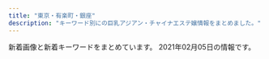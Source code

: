 ```yaml
---
title: "東京・有楽町・銀座"
description: "キーワード別にの巨乳アジアン・チャイナエステ嬢情報をまとめました。"
---
```


新着画像と新着キーワードをまとめています。
2021年02月05日の情報です。

<DmmAffiliateIns />
<KeywordTable
  shops={
    [
    {
        "station": "JR\u99ac\u55b0\u753a\u99c5",
        "keywords": {
            "89": 2,
            "C": 2,
            "83": 2,
            "87": 1,
            "90": 2,
            "86": 2,
            "D": 1
        },
        "url": "http://seifukulure.esnavi.work/",
        "name": "\u5236\u670d\u306e\u8a98\u60d1",
        "img_links": [
            "http://seifukulure.esnavi.work/nei5.jpg",
            "http://seifukulure.esnavi.work/int2.png",
            "http://seifukulure.esnavi.work/2/uploadimg/1594168989.jpg",
            "http://seifukulure.esnavi.work/2/uploadimg/1594168894.jpg",
            "http://seifukulure.esnavi.work/news.png",
            "http://seifukulure.esnavi.work/biaoti.jpg",
            "http://seifukulure.esnavi.work/2/uploadimg/1594168852.jpg",
            "http://seifukulure.esnavi.work/1.png",
            "http://seifukulure.esnavi.work/2/uploadimg/1606459990.jpeg",
            "http://seifukulure.esnavi.work/2/uploadimg/1594168953.jpg",
            "http://seifukulure.esnavi.work/6.jpg",
            "http://seifukulure.esnavi.work/2/uploadimg/1600448020.jpeg",
            "http://seifukulure.esnavi.work/top.png",
            "http://seifukulure.esnavi.work/2.png",
            "http://seifukulure.esnavi.work/staff1.jpg",
            "http://seifukulure.esnavi.work/s_massage.png",
            "http://seifukulure.esnavi.work/s_staff.png",
            "http://seifukulure.esnavi.work/2/uploadimg/1603956477.jpeg",
            "http://seifukulure.esnavi.work/2/uploadimg/1594168912.jpg",
            "http://seifukulure.esnavi.work/nei3.jpg",
            "http://seifukulure.esnavi.work/massage1.png",
            "http://seifukulure.esnavi.work/2/uploadimg/1612163454.jpeg",
            "http://seifukulure.esnavi.work/nei_bj3.jpg"
        ]
    },
    {
        "name": "\u548c\u307f",
        "station": "\u9280\u5ea7\u99c5A5\u51fa\u53e3",
        "keywords": {
            "85": 1,
            "D": 6,
            "88": 1,
            "86": 4,
            "87": 1,
            "82": 1,
            "C": 2
        },
        "url": "http://berusia.tyo.cm/",
        "img_links": [
            "http://berusia.tyo.cm/photos/sites/4/2020/02/2020020910433396.jpg",
            "http://berusia.tyo.cm/photos/sites/4/2019/04/2019042310022652.jpg",
            "http://berusia.tyo.cm/photos/sites/4/2019/12/2019121406433854.jpg",
            "http://berusia.tyo.cm/photos/sites/4/2019/07/2019072204570462.jpg",
            "http://berusia.tyo.cm/images/s_staff.jpg",
            "http://berusia.tyo.cm/images/s_news.jpg",
            "http://berusia.tyo.cm/images/mobile.jpg",
            "http://berusia.tyo.cm/photos/sites/4/2019/01/2019012406490454.jpg",
            "http://berusia.tyo.cm/photos/sites/4/2019/04/2019040609115728.jpg",
            "http://berusia.tyo.cm/photos/sites/4/2019/01/2019012406365482.jpg",
            "http://berusia.tyo.cm/photos/sites/4/2019/01/2019012406444820.jpg",
            "http://berusia.tyo.cm/photos/sites/4/2020/04/202004160341046.jpg",
            "http://berusia.tyo.cm/images/top.jpg"
        ]
    },
    {
        "name": "Spa Ananda",
        "station": "\u8305\u5834\u753a\u99c52\u756a\u51fa\u53e3",
        "url": "https://kayabacho-mensesthe.com/",
        "img_links": [
            "https://kayabacho-mensesthe.com/wp/wp-content/uploads/2020/02/miyu.jpg",
            "https://kayabacho-mensesthe.com/images/main1.jpg",
            "https://kayabacho-mensesthe.com/icon/facebook.png",
            "https://kayabacho-mensesthe.com/staff/misaki-s1.jpg",
            "https://kayabacho-mensesthe.com/images/top1.jpg",
            "https://kayabacho-mensesthe.com/wp/wp-content/uploads/2019/08/mimi.jpg",
            "https://kayabacho-mensesthe.com/staff/emi-s1.jpg",
            "https://kayabacho-mensesthe.com/wp/wp-content/uploads/2019/12/mitsuki.jpg",
            "https://kayabacho-mensesthe.com/room/room-l7.jpg",
            "https://kayabacho-mensesthe.com/room/room-l8.jpg",
            "https://kayabacho-mensesthe.com/images/main2.jpg",
            "https://kayabacho-mensesthe.com/images/footer-r.png",
            "https://kayabacho-mensesthe.com/wp/wp-content/uploads/2020/08/ayaka-1.jpg",
            "https://kayabacho-mensesthe.com/wp/wp-content/uploads/2020/11/urara3.jpg",
            "https://kayabacho-mensesthe.com/wp/wp-content/uploads/2019/12/misaki.jpg",
            "https://kayabacho-mensesthe.com/icon/line.png",
            "https://kayabacho-mensesthe.com/icon/yelp.png",
            "https://kayabacho-mensesthe.com/room/room-l5.jpg",
            "https://kayabacho-mensesthe.com/images/top3.jpg",
            "https://kayabacho-mensesthe.com/wp/wp-content/uploads/2019/07/misaki.jpg",
            "https://kayabacho-mensesthe.com/staff/urara-s1.jpg",
            "https://kayabacho-mensesthe.com/images/footer-l.png",
            "https://kayabacho-mensesthe.com/staff/ayaka-s1.jpg",
            "https://kayabacho-mensesthe.com/room/room-l1.jpg",
            "https://kayabacho-mensesthe.com/wp/wp-content/uploads/2019/12/emi.jpg",
            "https://kayabacho-mensesthe.com/staff/nao-s1.jpg",
            "https://kayabacho-mensesthe.com/staff/aki-s1.jpg",
            "https://kayabacho-mensesthe.com/wp/wp-content/uploads/2021/01/yuna.jpg",
            "https://kayabacho-mensesthe.com/link/mens-esthe.png",
            "https://kayabacho-mensesthe.com/staff/yuna-s1.jpg",
            "https://kayabacho-mensesthe.com/room/room-l2.jpg",
            "https://kayabacho-mensesthe.com/staff/miyu-s1.jpg",
            "https://kayabacho-mensesthe.com/icon/twitter.png",
            "https://kayabacho-mensesthe.com/staff/rin-s1.jpg",
            "https://kayabacho-mensesthe.com/staff/aoi-s1.jpg",
            "https://kayabacho-mensesthe.com/images/mensesthe.jpg",
            "https://kayabacho-mensesthe.com/images/flower.png",
            "https://kayabacho-mensesthe.com/images/main4.jpg",
            "https://kayabacho-mensesthe.com/room/room-l6.jpg",
            "https://kayabacho-mensesthe.com/wp/wp-content/uploads/2019/12/IMG_8988.jpg",
            "https://kayabacho-mensesthe.com/images/main3.jpg",
            "https://kayabacho-mensesthe.com/wp/wp-content/uploads/2020/10/aki-s1-150x150.jpg",
            "https://kayabacho-mensesthe.com/images/clear.png",
            "https://kayabacho-mensesthe.com/wp/wp-content/uploads/2020/08/ayaka-1-200x300.jpg",
            "https://kayabacho-mensesthe.com/room/room-l4.jpg",
            "https://kayabacho-mensesthe.com/wp/wp-content/uploads/2020/12/yuki.jpg",
            "https://kayabacho-mensesthe.com/room/room-l3.jpg",
            "https://kayabacho-mensesthe.com/staff/mimi-s1.jpg",
            "https://kayabacho-mensesthe.com/images/top2.jpg"
        ],
        "keywords": {
            "D": 17,
            "C": 10,
            "E": 2
        }
    },
    {
        "station": "JR\u6771\u4eac\u99c5\u516b\u91cd\u6d32\u5317\u53e3",
        "name": "For you",
        "url": "http://f-relaxe.net",
        "keywords": {
            "E": 3,
            "93": 1,
            "86": 1,
            "C": 3,
            "85": 3,
            "83": 1,
            "D": 2,
            "G": 1,
            "90": 1,
            "91": 1,
            "89": 1,
            "87": 1
        },
        "img_links": [
            "http://f-relaxe.net/images/03.jpg",
            "http://f-relaxe.net/images/index_05.jpg",
            "http://f-relaxe.net/images/sub_10.jpg",
            "http://f-relaxe.net/girl/07a.jpg",
            "http://f-relaxe.net/girl/02a.jpg",
            "http://f-relaxe.net/girl/017.jpg",
            "http://f-relaxe.net/images/sub_12.jpg",
            "http://f-relaxe.net/images/index_04.jpg",
            "http://f-relaxe.net/images/info.jpg",
            "http://f-relaxe.net/girl/02.jpg",
            "http://f-relaxe.net/girl/013a.jpg",
            "http://f-relaxe.net/girl/08.jpg",
            "http://f-relaxe.net/images/01.jpg",
            "http://f-relaxe.net/girl/08a.jpg",
            "http://f-relaxe.net/girl/012a.jpg",
            "http://f-relaxe.net/images/index_16.jpg",
            "http://f-relaxe.net/images/info_11.jpg",
            "http://f-relaxe.net/girl/010a.jpg",
            "http://f-relaxe.net/images/sub_15.jpg",
            "http://f-relaxe.net/girl/013.jpg",
            "http://f-relaxe.net/girl/07.jpg",
            "http://f-relaxe.net/images/index_119.jpg",
            "http://f-relaxe.net/images/index_01.jpg",
            "http://f-relaxe.net/images/rec_11.jpg",
            "http://f-relaxe.net/girl/024.jpg",
            "http://f-relaxe.net/images/index_10.jpg",
            "http://f-relaxe.net/images/staff_11.jpg",
            "http://f-relaxe.net/images/line.jpg",
            "http://f-relaxe.net/images/02.jpg",
            "http://f-relaxe.net/images/index_14.jpg",
            "http://f-relaxe.net/girl/012.jpg",
            "http://f-relaxe.net/girl/010.jpg",
            "http://f-relaxe.net/images/index_17.jpg",
            "http://f-relaxe.net/images/index_18.jpg",
            "http://f-relaxe.net/girl/00.jpg",
            "http://f-relaxe.net/images/index_08.jpg",
            "http://f-relaxe.net/girl/09.jpg",
            "http://f-relaxe.net/images/index_07.jpg",
            "http://f-relaxe.net/images/index_06.jpg",
            "http://f-relaxe.net/girl/011a.jpg",
            "http://f-relaxe.net/images/index_13.jpg",
            "http://f-relaxe.net/images/index_12.jpg",
            "http://f-relaxe.net/girl/04.jpg",
            "http://f-relaxe.net/images/index_09.jpg",
            "http://f-relaxe.net/images/rec.jpg",
            "http://f-relaxe.net/girl/09a.jpg",
            "http://f-relaxe.net/images/index_03.jpg",
            "http://f-relaxe.net/girl/011.jpg"
        ]
    },
    {
        "img_links": [
            "http://koikst.xyz/_src/20886063/index_36.png",
            "http://koikst.xyz/_src/20885809/www.cman.png",
            "http://koikst.xyz/_src/20886310/wechatimg405.jpg",
            "http://koikst.xyz/_src/51067435/wechatimg725.jpg",
            "http://koikst.xyz/_src/20886058/sign.png",
            "http://koikst.xyz/_src/20886060/index_33.png",
            "http://koikst.xyz/_src/20886233/906ab10dd05fdcaee1fa99bd6e5779ea.jpg",
            "http://koikst.xyz/_src/20886010/img_3017.jpg",
            "http://koikst.xyz/_src/20991736/t02200330_0640096013249885015.jpg",
            "http://koikst.xyz/_src/20885828/up.png",
            "http://koikst.xyz/_src/20886066/slider2.png",
            "http://koikst.xyz/_src/20886007/_k3_6020.jpg",
            "http://koikst.xyz/_src/20886148/therapist-ito.jpg",
            "http://koikst.xyz/_src/20886222/up.png",
            "http://koikst.xyz/_src/20886231/_dsf0770_pp.jpg",
            "http://koikst.xyz/_src/20886229/_dsf0778_pp.jpg",
            "http://koikst.xyz/_src/20886019/up.png",
            "http://koikst.xyz/_src/20886287/9c88380aa0315ec9292225a3223d62d9.jpg",
            "http://koikst.xyz/_src/20886303/07958eda583eff2b24876adf03c0a434.jpg",
            "http://koikst.xyz/_src/20885811/up.png",
            "http://koikst.xyz/_src/20886300/media-20170919.jpg",
            "http://koikst.xyz/_src/51067433/wechatimg726.jpg",
            "http://koikst.xyz/_src/20886065/index_38.png",
            "http://koikst.xyz/_src/51067440/wechatimg723.jpg",
            "http://koikst.xyz/_src/20885845/up.png",
            "http://koikst.xyz/_src/20885997/up.png",
            "http://koikst.xyz/_src/20886035/up.png",
            "http://koikst.xyz/_src/20886092/therapist-ito.jpg",
            "http://koikst.xyz/_src/20886062/index_35.png",
            "http://koikst.xyz/_src/20886211/07958eda583eff2b24876adf03c0a434.jpg",
            "http://koikst.xyz/_src/20885836/sign.jpg",
            "http://koikst.xyz/_src/20886235/t02200330_0640096013249885015.jpg",
            "http://koikst.xyz/_src/51067437/wechatimg724.jpg",
            "http://koikst.xyz/_src/20886064/index_37.png",
            "http://koikst.xyz/_src/20886308/t02200330_0640096013249885015.jpg",
            "http://sunflower.jp.net/3.jpg",
            "http://sunflower.jp.net/2.jpg",
            "http://koikst.xyz/_src/21089124/img20180325193504865361.png",
            "http://koikst.xyz/_src/20886305/therapist-ito.jpg",
            "http://koikst.xyz/_src/20886122/up.png",
            "http://koikst.xyz/_src/20886283/img20170527114635169213.png",
            "http://koikst.xyz/_src/20886059/sign.png",
            "http://koikst.xyz/_src/20886009/img_2917.jpg",
            "http://sunflower.jp.net/1.jpg",
            "http://sunflower.jp.net/6.jpg",
            "http://koikst.xyz/_src/20886008/_k3_6019.jpg",
            "http://koikst.xyz/_src/20886103/up.png",
            "http://koikst.xyz/_src/20886061/index_34.png",
            "http://koikst.xyz/_src/20886005/wechatimg35.jpg",
            "http://koikst.xyz/_src/20886006/wechatimg36.jpg",
            "http://sunflower.jp.net/5.jpg",
            "http://koikst.xyz/_src/20886111/_dsf0778_pp.jpg"
        ],
        "station": "JR\u6771\u4eac\u99c5\u516b\u91cd\u6d32\u53e3",
        "keywords": {
            "89": 3,
            "85": 2,
            "E": 3,
            "C": 2
        },
        "url": "http://koikst.xyz/",
        "name": "\u60a0"
    },
    {
        "keywords": {},
        "img_links": [
            "http://yume-sato.blue/uploads//sites/18/2020/09/g3.jpg",
            "http://yume-sato.blue/uploads//sites/18/2020/09/g5-150x150.jpg",
            "http://yume-sato.blue/uploads//sites/18/2020/09/g6-150x150.jpg",
            "http://yume-sato.blue/uploads//sites/18/2020/12/gg.jpg",
            "http://yume-sato.blue/uploads//sites/18/2020/09/g4-150x150.jpg",
            "http://yume-sato.blue/uploads//sites/18/2020/09/g1.jpg",
            "http://yume-sato.blue/uploads//sites/18/2020/09/g2-150x150.jpg",
            "http://yume-sato.blue/uploads//sites/18/2020/09/mobile-1.jpg",
            "http://yume-sato.blue/uploads//sites/18/2020/09/top1-1.jpg",
            "http://yume-sato.blue/uploads//sites/18/2020/12/gg-150x150.jpg",
            "http://yume-sato.blue/uploads//sites/18/2020/09/g4.jpg",
            "http://yume-sato.blue/uploads//sites/18/2020/09/g5.jpg",
            "http://yume-sato.blue/uploads//sites/18/2020/09/pick.jpg",
            "http://yume-sato.blue/uploads//sites/18/2020/09/g6.jpg",
            "http://yume-sato.blue/uploads//sites/18/2020/09/news.jpg",
            "http://yume-sato.blue/uploads//sites/18/2020/09/top.jpg",
            "http://yume-sato.blue/uploads//sites/18/2020/09/g2.jpg",
            "http://yume-sato.blue/uploads//sites/18/2020/09/g3-150x150.jpg",
            "http://yume-sato.blue/uploads//sites/18/2020/09/s_staff.png",
            "http://yume-sato.blue/uploads//sites/18/2020/10/g1.jpg",
            "http://yume-sato.blue/uploads//sites/18/2020/10/g2.jpg",
            "http://yume-sato.blue/uploads//sites/18/2020/09/g1-150x150.jpg"
        ],
        "name": "\u5922\u306e\u90f7",
        "url": "http://yume-sato.blue/",
        "station": "\u4eba\u5f62\u753a\u99c5A6"
    },
    {
        "url": "http://sakura.relaxnabi.com/",
        "name": "\u685c\uff5e\u3055\u304f\u3089\uff5e",
        "keywords": {
            "87": 2,
            "C": 4,
            "89": 3,
            "D": 3
        },
        "station": "\u8305\u5834\u753a\u99c51\u756a\u51fa\u53e3",
        "img_links": [
            "http://sakura.relaxnabi.com/css/nav/nav-001.png",
            "http://sakura.relaxnabi.com/css/tel03.png",
            "http://sakura.relaxnabi.com/css/nav/nav-003.png",
            "http://sakura.relaxnabi.com/css/topleft01.png",
            "http://sakura.relaxnabi.com/css/topright02.jpg",
            "http://sakura.relaxnabi.com/css/staff/staff06.jpg",
            "http://sakura.relaxnabi.com/css/staff/staff04.jpg",
            "http://sakura.relaxnabi.com/css/staff/staff14a.jpg",
            "http://sakura.relaxnabi.com/css/topleft02.png",
            "http://sakura.relaxnabi.com/css/nav/nav-002.png",
            "http://sakura.relaxnabi.com/css/staff/staff13.jpg",
            "http://sakura.relaxnabi.com/css/nav/nav-004.png",
            "http://sakura.relaxnabi.com/css/staff/staff02.jpg",
            "http://sakura.relaxnabi.com/css/nav/nav-006.png",
            "http://sakura.relaxnabi.com/css/nav/nav-005.png"
        ]
    },
    {
        "keywords": {
            "C": 4,
            "\u30bb\u30af\u30b7\u30fc": 1,
            "D": 2,
            "E": 6,
            "F": 2
        },
        "station": "\u65b0\u65e5\u672c\u6a4b\u99c55\u756a\u51fa\u53e3",
        "url": "http://s-este.net/",
        "name": "\u30e9\u30d5\u30a3\u30fc\u30eb",
        "img_links": [
            "http://s-este.net/wp/wp-content/themes/Butterfly2_ver_1_3/event/top-img02.png",
            "http://s-este.net/wp/wp-content/themes/Butterfly2_ver_1_3/event/top-img01.png",
            "http://s-este.net/wp/wp-content/uploads/2019/02/hasuoiioaasa.jpg",
            "http://s-este.net/wp/wp-content/uploads/2019/02/hsaiosijoamklaa.jpg",
            "http://s-este.net/wp/wp-content/themes/Butterfly2_ver_1_3/images/tel.png",
            "http://s-este.net/wp/wp-content/themes/Butterfly2_ver_1_3/images/call.png",
            "http://s-este.net/wp/wp-content/uploads/2019/02/saihosjaiokal.jpg",
            "http://s-este.net/wp/wp-content/uploads/2020/09/1234567.jpg",
            "http://s-este.net/wp/wp-content/uploads/2020/09/0987654r.jpg",
            "http://s-este.net/wp/wp-content/uploads/2019/02/gsyashuiaakaa.jpg",
            "http://s-este.net/wp/wp-content/uploads/2017/04/hsoajalk12.jpg",
            "http://s-este.net/wp/wp-content/uploads/2020/09/132456.jpg",
            "http://s-este.net/wp/wp-content/uploads/2019/02/sahojioalkskla.jpg",
            "http://s-este.net/wp/wp-content/uploads/2019/02/sahijaknklaa.jpg",
            "http://s-este.net/wp/wp-content/themes/Butterfly2_ver_1_3/images/room/4.jpg",
            "http://s-este.net/wp/wp-content/themes/Butterfly2_ver_1_3/images/room/1.jpg",
            "http://s-este.net/wp/wp-content/themes/Butterfly2_ver_1_3/images/room/3.jpg",
            "http://s-este.net/wp/wp-content/uploads/2019/02/hsuiasjoialmlkaas.jpg",
            "http://s-este.net/wp/wp-content/uploads/2017/04/no_photo.jpg",
            "http://s-este.net/wp/wp-content/themes/Butterfly2_ver_1_3/images/room/2.jpg",
            "http://s-este.net/wp/wp-content/uploads/2020/09/12345rtfgh.jpg"
        ]
    },
    {
        "name": "\u5143\u6c17\u30e2\u30ea\u30e2\u30ea",
        "img_links": [
            "http://www.kayabatyo-massage.work/images/head_interior.jpg",
            "http://www.kayabatyo-massage.work/images/recruit/nagare_01.jpg",
            "http://www.kayabatyo-massage.work/images/icon_ranking_01.png",
            "http://www.kayabatyo-massage.work/images/recruit/point_08.png",
            "http://www.kayabatyo-massage.work/images/mainvisual_01_s.jpg",
            "http://www.kayabatyo-massage.work/images/no_image.jpg",
            "http://www.kayabatyo-massage.work/images/sw_tel.png",
            "http://www.kayabatyo-massage.work/images/recruit/point_06.png",
            "http://www.kayabatyo-massage.work/images/recruit/point_05.png",
            "http://www.kayabatyo-massage.work/images/recruit/nagare_05.png",
            "http://www.kayabatyo-massage.work/images/recruit/point_04.png",
            "http://www.kayabatyo-massage.work/images/recruit/point_09.png",
            "http://www.kayabatyo-massage.work/images/recruit/nagare_02.jpg",
            "http://www.kayabatyo-massage.work/images/recruit/nagare_03.jpg",
            "http://www.kayabatyo-massage.work/images/trigger.jpg",
            "http://www.kayabatyo-massage.work/images/recruit/req_03.jpg",
            "http://www.kayabatyo-massage.work/images/recruit/point_03.png",
            "http://www.kayabatyo-massage.work/staff/kaoru.jpg",
            "http://www.kayabatyo-massage.work/images/sw_home.png",
            "http://www.kayabatyo-massage.work/images/mainvisual_02.jpg",
            "http://www.kayabatyo-massage.work/images/mainvisual_01.jpg",
            "http://www.kayabatyo-massage.work/staff/hinata.jpg",
            "http://www.kayabatyo-massage.work/images/recruit/nagare_07.png",
            "http://www.kayabatyo-massage.work/images/icon_new.png",
            "http://www.kayabatyo-massage.work/images/head_therapist.jpg",
            "http://www.kayabatyo-massage.work/images/icon_ranking_03.png",
            "http://www.kayabatyo-massage.work/images/recruit/message_03.png",
            "http://www.kayabatyo-massage.work/images/recruit/nagare_06.png",
            "http://www.kayabatyo-massage.work/staff/nanami.jpg",
            "http://www.kayabatyo-massage.work/images/mainvisual_02_s.jpg",
            "http://www.kayabatyo-massage.work/images/recruit/sp_mainvisual.jpg",
            "http://www.kayabatyo-massage.work/images/recruit/point_07.png",
            "http://www.kayabatyo-massage.work/images/icon_ranking_02.png"
        ],
        "keywords": {},
        "url": "http://www.kayabatyo-massage.work/",
        "station": "\u8305\u5834\u753a\u99c511\u756a\u51fa\u53e3"
    },
    {
        "keywords": {},
        "img_links": [
            "http://e-berry.work/sp/img/moka1.jpg",
            "http://e-berry.work/sp/images/9.jpg",
            "http://e-berry.work/sp/staff/ai.jpg",
            "http://e-berry.work/images/sys3.jpg",
            "http://e-berry.work/img/yoko1.jpg",
            "http://e-berry.work/staff/nene.jpg",
            "http://e-berry.work/images/sys1.jpg",
            "http://e-berry.work/sp/images/rec2.png",
            "http://e-berry.work/sp/images/10.jpg",
            "http://e-berry.work/images/interior_t.jpg",
            "http://e-berry.work/sp/img/yoko1.jpg",
            "http://e-berry.work/sp/staff/yoko.jpg",
            "http://e-berry.work/sp/images/newsb.png",
            "http://e-berry.work/sp/images/sys3.png",
            "http://e-berry.work/sp/images/tel.png",
            "http://e-berry.work/sp/images/staff_t.png",
            "http://e-berry.work/images/newsb.png",
            "http://e-berry.work/sp/staff/rina.jpg",
            "http://e-berry.work/sp/images/footer.jpg",
            "http://e-berry.work/sp/images/interior_t.png",
            "http://e-berry.work/img/nene1.jpg",
            "http://e-berry.work/images/int1.jpg",
            "http://e-berry.work/images/9.jpg",
            "http://e-berry.work/img/rina1.jpg",
            "http://e-berry.work/img/aya1.jpg",
            "http://e-berry.work/staff/rina.jpg",
            "http://e-berry.work/sp/img/rina1.jpg",
            "http://e-berry.work/images/sm.jpg",
            "http://e-berry.work/staff/aya.jpg",
            "http://e-berry.work/sp/staff/moka.jpg",
            "http://e-berry.work/sp/images/concept.jpg",
            "http://e-berry.work/sp/images/topgirl.png",
            "http://e-berry.work/sp/images/sys2.png",
            "http://e-berry.work/sp/img/ayumi1.jpg",
            "http://e-berry.work/sp/images/newface.png",
            "http://e-berry.work/img/ai1.jpg",
            "http://e-berry.work/images/sys2.jpg",
            "http://e-berry.work/images/10.jpg",
            "http://e-berry.work/sp/images/ac1.jpg",
            "http://e-berry.work/staff/hikari.jpg",
            "http://e-berry.work/images/ac1.jpg",
            "http://e-berry.work/sp/images/b2.jpg",
            "http://e-berry.work/staff/natumi.jpg",
            "http://e-berry.work/images/rec1.jpg",
            "http://e-berry.work/sp/staff/hikari.jpg",
            "http://e-berry.work/staff/yoko.jpg",
            "http://e-berry.work/sp/staff/natumi.jpg",
            "http://e-berry.work/img/ayumi1.jpg",
            "http://e-berry.work/sp/staff/haruka.jpg",
            "http://e-berry.work/img/natumi1.jpg",
            "http://e-berry.work/sp/img/nene1.jpg",
            "http://e-berry.work/sp/staff/ayumi.jpg",
            "http://e-berry.work/images/int2.jpg",
            "http://e-berry.work/images/b2.jpg",
            "http://e-berry.work/images/tgirl.jpg",
            "http://e-berry.work/sp/images/int1.png",
            "http://e-berry.work/img/haruka1.jpg",
            "http://e-berry.work/sp/images/int2.png",
            "http://e-berry.work/sp/img/hikari1.jpg",
            "http://e-berry.work/staff/moka.jpg",
            "http://e-berry.work/images/news_t.jpg",
            "http://e-berry.work/images/staff_t.jpg",
            "http://e-berry.work/staff/ai.jpg",
            "http://e-berry.work/images/b1.jpg",
            "http://e-berry.work/images/concept.jpg",
            "http://e-berry.work/sp/staff/nene.jpg",
            "http://e-berry.work/images/head.jpg",
            "http://e-berry.work/sp/images/news.png",
            "http://e-berry.work/sp/images/rec1.jpg",
            "http://e-berry.work/sp/images/sys1.png",
            "http://e-berry.work/staff/ayumi.jpg",
            "http://e-berry.work/img/hikari1.jpg",
            "http://e-berry.work/sp/img/haruka1.jpg",
            "http://e-berry.work/sp/img/ai1.jpg",
            "http://e-berry.work/images/rec2.jpg",
            "http://e-berry.work/staff/haruka.jpg",
            "http://e-berry.work/sp/staff/aya.jpg",
            "http://e-berry.work/images/newface.jpg",
            "http://e-berry.work/sp/images/b1.jpg",
            "http://e-berry.work/sp/images/head.jpg",
            "http://e-berry.work/sp/img/natumi1.jpg",
            "http://e-berry.work/img/moka1.jpg",
            "http://e-berry.work/sp/img/aya1.jpg"
        ],
        "url": "http://e-berry.work/index.html",
        "name": "\u30a2\u30ed\u30de\u30a2\u30ea\u30a2",
        "station": "\u6c34\u5929\u5bae\u524d\u99c56\u756a\u51fa\u53e3"
    },
    {
        "img_links": [
            "http://luna-shine.info/uploads/lunashine/images/new_d.jpg",
            "http://luna-shine.info/uploads/lunashine/2015/01/0.jpg",
            "http://luna-shine.info/uploads/lunashine/2015/04/1111_e589afe69cac.jpg",
            "http://luna-shine.info/uploads/lunashine/2014/05/naomi1-276x3583.jpg",
            "http://luna-shine.info/uploads/lunashine/2015/09/1-12041z120344c1_e589afe69cac_e589afe69cac.jpg",
            "http://luna-shine.info/uploads/lunashine/images/rq01.jpg",
            "http://luna-shine.info/uploads/lunashine/2014/04/image_e589afe69cac.png",
            "http://luna-shine.info/uploads/lunashine/2015/01/2_e589afe69cac.jpg",
            "http://luna-shine.info/uploads/lunashine/2012/12/topview4.jpg",
            "http://luna-shine.info/uploads/lunashine/2019/04/e5beaee4bfa1e59bbee78987_2019031616274791.jpg",
            "http://luna-shine.info/uploads/lunashine/2015/12/qqe59bbee7898720151214133747.jpg",
            "http://luna-shine.info/uploads/lunashine/2019/12/e5beaee4bfa1e59bbee78987_201912071546181.jpg",
            "http://luna-shine.info/uploads/lunashine/2019/04/e5beaee4bfa1e59bbee78987_201903161627475.jpg",
            "http://luna-shine.info/uploads/lunashine/2016/11/31.jpg",
            "http://luna-shine.info/uploads/lunashine/2012/12/mailmaka.jpg",
            "http://luna-shine.info/uploads/lunashine/2013/01/room-3.jpg",
            "http://luna-shine.info/uploads/lunashine/2018/05/2.jpg",
            "http://luna-shine.info/uploads/lunashine/2019/04/e5beaee4bfa1e59bbee78987_201903161627478.jpg",
            "http://luna-shine.info/uploads/lunashine/2013/01/img_0427_e589afe69cac-276x368.jpg",
            "http://luna-shine.info/uploads/lunashine/2013/11/e381afe3828be3818befbc92-1000x1333.jpg",
            "http://luna-shine.info/uploads/lunashine/2019/04/flash1.jpg",
            "http://luna-shine.info/uploads/lunashine/images/rq03.jpg",
            "http://luna-shine.info/uploads/lunashine/2013/10/e38182e38286e381bf3_e589afe69cac.jpg",
            "http://luna-shine.info/uploads/lunashine/2019/05/e5beaee4bfa1e59bbee78987_20190517131309.jpg",
            "http://luna-shine.info/uploads/lunashine/2013/11/e381afe3828be3818b-1000x1333.jpg",
            "http://luna-shine.info/uploads/lunashine/2019/07/qqe59bbee78987201504181707251.jpg",
            "http://luna-shine.info/uploads/lunashine/2017/04/22221.jpg",
            "http://luna-shine.info/uploads/lunashine/2013/01/room-7.jpg",
            "http://luna-shine.info/uploads/lunashine/images/new_tit.jpg",
            "http://luna-shine.info/uploads/lunashine/2012/12/topview1.jpg",
            "http://luna-shine.info/uploads/lunashine/2013/01/room-5.jpg",
            "http://luna-shine.info/uploads/lunashine/images/picup.png",
            "http://luna-shine.info/uploads/lunashine/2014/06/9c1b42356edc1bb51d040e0a1783fa97.png",
            "http://luna-shine.info/uploads/lunashine/2012/12/topview0.jpg",
            "http://luna-shine.info/uploads/lunashine/2012/12/topview3.jpg",
            "http://luna-shine.info/uploads/lunashine/2016/12/img_4240.jpg",
            "http://luna-shine.info/uploads/lunashine/2013/01/room-2.jpg",
            "http://luna-shine.info/uploads/lunashine/2019/12/e5beaee4bfa1e59bbee78987_20191207154634.jpg",
            "http://luna-shine.info/uploads/lunashine/2020/01/e5beaee4bfa1e59bbee78987_20190517131309.jpg",
            "http://luna-shine.info/uploads/lunashine/2013/10/e381bfe3818d2_e589afe69cac.jpg",
            "http://luna-shine.info/uploads/lunashine/2013/01/room-1.jpg",
            "http://luna-shine.info/uploads/lunashine/2015/03/123.jpg",
            "http://luna-shine.info/uploads/lunashine/2013/01/room-11.jpg",
            "http://luna-shine.info/uploads/lunashine/2013/01/room-10.jpg",
            "http://luna-shine.info/uploads/lunashine/2019/04/tel.jpg",
            "http://luna-shine.info/uploads/lunashine/images/no-photo.jpg",
            "http://luna-shine.info/uploads/lunashine/2019/03/e5beaee4bfa1e59bbee78987_201903161627476.jpg",
            "http://luna-shine.info/uploads/lunashine/2013/01/img_0370_e589afe69cac-276x368.jpg",
            "http://luna-shine.info/uploads/lunashine/2013/01/qiu-1.jpg",
            "http://luna-shine.info/uploads/lunashine/2013/05/p1020464_e589afe69cac.jpg",
            "http://luna-shine.info/uploads/lunashine/2013/10/e381bfe38286e3818d-5_e589afe69cac.jpg",
            "http://luna-shine.info/uploads/lunashine/2013/01/room-9.jpg",
            "http://luna-shine.info/uploads/lunashine/2013/10/e381bfe382841_e589afe69cac.jpg",
            "http://luna-shine.info/uploads/lunashine/2015/03/8dbe4d07b4f1258c30f14b30e60c1466.png",
            "http://luna-shine.info/uploads/lunashine/2013/01/room-6.jpg",
            "http://luna-shine.info/uploads/lunashine/2012/12/mobile.jpg",
            "http://luna-shine.info/uploads/lunashine/2015/04/1111_e589afe69cac1.jpg",
            "http://luna-shine.info/uploads/lunashine/2019/03/e5beaee4bfa1e59bbee78987_201903141535171.jpg",
            "http://luna-shine.info/uploads/lunashine/2014/06/image-14.jpeg",
            "http://luna-shine.info/uploads/lunashine/2015/06/image1-266x4001.jpg",
            "http://luna-shine.info/uploads/lunashine/2014/05/naomi1-276x3584.jpg",
            "http://luna-shine.info/uploads/lunashine/2015/01/11.jpg",
            "http://luna-shine.info/uploads/lunashine/2015/03/12344780f_e589afe69cac.jpg",
            "http://luna-shine.info/uploads/lunashine/2019/05/e5beaee4bfa1e59bbee78987_201905171313091.jpg",
            "http://luna-shine.info/uploads/lunashine/2013/10/4_e589afe69cac.jpg",
            "http://luna-shine.info/uploads/lunashine/2019/04/bottom.jpg",
            "http://luna-shine.info/uploads/lunashine/2014/05/22.jpg",
            "http://luna-shine.info/uploads/lunashine/2013/01/room-8.jpg",
            "http://luna-shine.info/uploads/lunashine/2014/06/image-15.jpeg",
            "http://luna-shine.info/uploads/lunashine/2019/01/e5beaee4bfa1e59bbee78987_20190124144601.jpg",
            "http://luna-shine.info/uploads/lunashine/2015/03/171f728230a16701d87b9e61ba70edf8.png",
            "http://luna-shine.info/uploads/lunashine/2015/03/11111.jpg",
            "http://luna-shine.info/uploads/lunashine/2013/03/img_0522_e589afe69cac-1000x1333.jpg"
        ],
        "name": "\u30eb\u30ca\u30b7\u30e3\u30a4\u30f3",
        "station": "\u5c0f\u4f1d\u99ac\u753a\u99c53\u756a\u51fa\u53e3",
        "url": "http://luna-shine.info/",
        "keywords": {
            "C": 12,
            "86": 6,
            "88": 21,
            "87": 12,
            "89": 21,
            "D": 30,
            "84": 3,
            "82": 3,
            "\u80f8": 2,
            "E": 13,
            "G": 6,
            "F": 6,
            "81": 3,
            "85": 6,
            "\u30bb\u30af\u30b7\u30fc": 1
        }
    },
    {
        "url": "https://ningyocho-esthe.work/",
        "station": "\u4eba\u5f62\u753a\u99c5A1\u51fa\u53e3",
        "keywords": {
            "88": 1,
            "\u30bb\u30af\u30b7\u30fc": 3
        },
        "img_links": [
            "https://ningyocho-esthe.work/images/dream/staff/\u3042\u307f.jpg",
            "https://ningyocho-esthe.work/images/dream/common/header_info.png",
            "https://ningyocho-esthe.work/images/dream/staff/2.jpg",
            "https://ningyocho-esthe.work/images/dream/common/credit_01.png",
            "https://ningyocho-esthe.work/images/dream/common/gallery_03.png",
            "https://ningyocho-esthe.work/images/dream/common/gallery_01.png",
            "https://ningyocho-esthe.work/images/dream/common/gallery_06.png",
            "https://ningyocho-esthe.work/images/dream/common/gallery_09.png",
            "https://ningyocho-esthe.work/images/dream/staff/3.jpg",
            "https://ningyocho-esthe.work/images/dream/home/image_01.png",
            "https://ningyocho-esthe.work/images/dream/common/side_bnr_01.png",
            "https://ningyocho-esthe.work/images/dream/common/gallery_05.png",
            "https://ningyocho-esthe.work/images/dream/common/credit_02.png",
            "https://ningyocho-esthe.work/images/dream/staff/imgapp_3.jpg",
            "https://ningyocho-esthe.work/images/dream/staff/\u30ca\u30ca.jpg",
            "https://ningyocho-esthe.work/images/dream/common/header_phone_pc.png",
            "https://ningyocho-esthe.work/images/dream/common/gallery_02.png",
            "https://ningyocho-esthe.work/images/dream/home/image_02.png",
            "https://ningyocho-esthe.work/images/dream/staff/imgapp6.jpg",
            "https://ningyocho-esthe.work/images/dream/common/gallery_04.png",
            "https://ningyocho-esthe.work/images/dream/common/gallery_08.png",
            "https://ningyocho-esthe.work/images/dream/common/gallery_07.png",
            "https://ningyocho-esthe.work/images/dream/staff/imgapp_1.jpg",
            "https://ningyocho-esthe.work/images/dream/common/side_bnr_02.png",
            "https://ningyocho-esthe.work/images/dream/home/image_03.png",
            "https://ningyocho-esthe.work/images/dream/home/teaser.png",
            "https://ningyocho-esthe.work/images/dream/staff/1.jpg",
            "https://ningyocho-esthe.work/images/dream/common/gallery_10.png",
            "https://ningyocho-esthe.work/images/dream/common/credit_03.png",
            "https://ningyocho-esthe.work/images/dream/staff/13.jpg"
        ],
        "name": "Dream"
    },
    {
        "station": "\u99ac\u55b0\u6a2a\u5c71\u99c5A2\u51fa\u53e3",
        "url": "http://esthe-aroma.com/",
        "name": "Miss.9\uff5e\u30df\u30b9.\u30ad\u30e5\u30a6\uff5e",
        "keywords": {
            "E": 1,
            "C": 2,
            "86": 13,
            "D": 10
        },
        "img_links": [
            "http://esthe-aroma.com/images/icon_info.png",
            "http://esthe-aroma.com/images/cg05.jpg",
            "http://esthe-aroma.com/images/photo01.jpg",
            "http://esthe-aroma.com/images/cg01.jpg",
            "http://esthe-aroma.com/images/icon_tel.png",
            "http://esthe-aroma.com/images/cg10.jpg",
            "http://esthe-aroma.com/images/cg12.jpg",
            "http://esthe-aroma.com/images/cg02.jpg",
            "http://esthe-aroma.com/images/icon_staff.png",
            "http://esthe-aroma.com/images/cg03.jpg",
            "http://esthe-aroma.com/images/qrc.jpg",
            "http://esthe-aroma.com/images/cg06.jpg",
            "http://esthe-aroma.com/images/cg08.jpg",
            "http://esthe-aroma.com/images/cg04.jpg",
            "http://esthe-aroma.com/images/icon_top.png",
            "http://esthe-aroma.com/images/photo03.jpg",
            "http://esthe-aroma.com/images/photo02.jpg",
            "http://esthe-aroma.com/images/icon_concept.png",
            "http://esthe-aroma.com/images/mainImg_sub.jpg",
            "http://esthe-aroma.com/images/cg07.jpg",
            "http://esthe-aroma.com/images/cg13.jpg",
            "http://esthe-aroma.com/images/cg11.jpg",
            "http://esthe-aroma.com/images/end-info.png",
            "http://esthe-aroma.com/images/btn2.png",
            "http://esthe-aroma.com/images/cg09.jpg"
        ]
    },
    {
        "img_links": [
            "http://a-smile.click/img/faq_headimg.jpg",
            "http://a-smile.click/img/room/photo03.jpg",
            "http://a-smile.click/img/room/photo01.jpg",
            "http://a-smile.click/img/qr.png",
            "http://a-smile.click/girl/4.jpg",
            "http://a-smile.click/img/room/photo02.jpg",
            "http://a-smile.click/girl/6.jpg",
            "http://a-smile.click/img/tel.png",
            "http://a-smile.click/img/link_headimg.jpg",
            "http://a-smile.click/girl/5_1.jpg",
            "http://a-smile.click/girl/2.jpg",
            "http://a-smile.click/img/room/photo04.jpg",
            "http://a-smile.click/girl/3_1.jpg",
            "http://a-smile.click/girl/5.jpg",
            "http://a-smile.click/img/head_img.jpg",
            "http://a-smile.click/img/staff_headimg.jpg",
            "http://a-smile.click/girl/3.jpg",
            "http://a-smile.click/topics/img/117-1.jpg",
            "http://a-smile.click/girl/1_1.jpg",
            "http://a-smile.click/girl/2_1.jpg",
            "http://a-smile.click/girl/1.jpg",
            "http://a-smile.click/img/rec_headimg.jpg"
        ],
        "station": "\u7bc9\u5730\u99c52\u756a\u51fa\u53e3",
        "name": "Firework\uff5e\u30d5\u30a1\u30a4\u30a2\u30ef\u30fc\u30af\uff5e",
        "keywords": {},
        "url": "http://a-smile.click/"
    },
    {
        "station": "JR\u6771\u4eac\u99c5\u516b\u91cd\u6d32\u5317\u53e3",
        "name": "\u6771\u4eac\u65e5\u672c\u6a4b\u30e1\u30f3\u30ba\u30a8\u30b9\u30c6",
        "keywords": {
            "D": 125,
            "85": 25,
            "86": 100
        },
        "url": "https://mens-esthe.jpn.vin/",
        "img_links": [
            "https://mens-esthe.jpn.vin/images/sp_photo_1.jpg",
            "https://mens-esthe.jpn.vin/images/photo_1.jpg",
            "https://mens-esthe.jpn.vin/photos/sites/4/2020/12/2020121102501422.jpg",
            "https://mens-esthe.jpn.vin/images/sp_tit_info.jpg",
            "https://mens-esthe.jpn.vin/images/nav_link02.png",
            "https://mens-esthe.jpn.vin/images/nav_link03.png",
            "https://mens-esthe.jpn.vin/images/tit_staff.jpg",
            "https://mens-esthe.jpn.vin/photos/sites/4/2020/12/202012110248090.jpg",
            "https://mens-esthe.jpn.vin/images/top.png",
            "https://mens-esthe.jpn.vin/images/tit_staff02.jpg",
            "https://mens-esthe.jpn.vin/images/room2.jpg",
            "https://mens-esthe.jpn.vin/images/nav_link06.png",
            "https://mens-esthe.jpn.vin/images/nav_link04.png",
            "https://mens-esthe.jpn.vin/images/nav_link07.png",
            "https://mens-esthe.jpn.vin/images/sp_tit_staff02.jpg",
            "https://mens-esthe.jpn.vin/images/end.png",
            "https://mens-esthe.jpn.vin/images/nav_link08.png",
            "https://mens-esthe.jpn.vin/images/navbar-top.jpg",
            "https://mens-esthe.jpn.vin/images/sp_end.png",
            "https://mens-esthe.jpn.vin/images/tit_link.jpg",
            "https://mens-esthe.jpn.vin/images/tit_pick.jpg",
            "https://mens-esthe.jpn.vin/images/room1.jpg",
            "https://mens-esthe.jpn.vin/images/sp_tit_pick.jpg",
            "https://mens-esthe.jpn.vin/images/side_mobile.jpg",
            "https://mens-esthe.jpn.vin/photos/sites/4/2020/12/2020121102462172.jpg",
            "https://mens-esthe.jpn.vin/images/nav_link01.png",
            "https://mens-esthe.jpn.vin/images/tit_face.jpg",
            "https://mens-esthe.jpn.vin/images/tit_info.jpg",
            "https://mens-esthe.jpn.vin/photos/sites/4/2020/12/2020121102464663.jpg",
            "https://mens-esthe.jpn.vin/images/sp_tit_staff.jpg",
            "https://mens-esthe.jpn.vin/images/nav_link05.png",
            "https://mens-esthe.jpn.vin/photos/sites/4/2020/12/2020121102483539.jpg",
            "https://mens-esthe.jpn.vin/images/sp_tit_link.jpg"
        ]
    },
    {
        "img_links": [
            "http://www.comodo.relaxjp.info/files/009-03.jpg",
            "http://www.comodo.relaxjp.info/files/010-03.jpg",
            "http://www.comodo.relaxjp.info/files/007-02.jpg",
            "http://www.comodo.relaxjp.info/files/011-02.jpg",
            "http://www.comodo.relaxjp.info/files/008.jpg",
            "http://www.comodo.relaxjp.info/files/012-02.jpg",
            "http://www.comodo.relaxjp.info/files/010.jpg",
            "http://www.comodo.relaxjp.info/images/bj1.jpg",
            "http://www.comodo.relaxjp.info/files/013.jpg",
            "http://www.comodo.relaxjp.info/images/s_info.jpg",
            "http://www.comodo.relaxjp.info/files/009.jpg",
            "http://www.comodo.relaxjp.info/files/007-03.jpg",
            "http://www.comodo.relaxjp.info/files/008-02.jpg",
            "http://www.comodo.relaxjp.info/files/007.jpg",
            "http://www.comodo.relaxjp.info/files/013-03.jpg",
            "http://www.comodo.relaxjp.info/files/011-03.jpg",
            "http://www.comodo.relaxjp.info/files/009-02.jpg",
            "http://www.comodo.relaxjp.info/files/012.jpg",
            "http://www.comodo.relaxjp.info/files/013-02.jpg",
            "http://www.comodo.relaxjp.info/images/s_staff.jpg",
            "http://www.comodo.relaxjp.info/files/011.jpg",
            "http://www.comodo.relaxjp.info/files/008-03.jpg",
            "http://www.comodo.relaxjp.info/images/hua.jpg",
            "http://www.comodo.relaxjp.info/files/010-02.jpg",
            "http://www.comodo.relaxjp.info/images/s_news.jpg",
            "http://www.comodo.relaxjp.info/images/bj3.jpg",
            "http://www.comodo.relaxjp.info/images/s_link.jpg",
            "http://www.comodo.relaxjp.info/files/012-03.jpg",
            "http://www.comodo.relaxjp.info/images/top.png"
        ],
        "keywords": {
            "87": 6,
            "D": 7,
            "86": 1
        },
        "name": "COMODO -\u30b3\u30e2\u30c9-",
        "url": "http://www.comodo.relaxjp.info/",
        "station": "\u99ac\u55b0\u6a2a\u5c71\u99c5A2\u51fa\u53e3"
    },
    {
        "name": "\u3072\u3068\u3081\u307c\u308c",
        "station": "\u65b0\u5bcc\u753a\u99c53\u756a\u51fa\u53e3",
        "url": "http://www.hitomebore.esjp.info/",
        "keywords": {
            "C": 6,
            "85": 6,
            "87": 6,
            "88": 3,
            "86": 18,
            "D": 27
        },
        "img_links": [
            "http://www.hitomebore.esjp.info/images/m2.jpg",
            "http://www.hitomebore.esjp.info/images/btn2.png",
            "http://www.hitomebore.esjp.info/files/013.jpg",
            "http://www.hitomebore.esjp.info/files/012.jpg",
            "http://www.hitomebore.esjp.info/files/015.jpg",
            "http://www.hitomebore.esjp.info/images/mainImg2.jpg",
            "http://www.hitomebore.esjp.info/files/010.jpg",
            "http://www.hitomebore.esjp.info/files/002.jpg",
            "http://www.hitomebore.esjp.info/images/m3.jpg",
            "http://www.hitomebore.esjp.info/files/014.jpg",
            "http://www.hitomebore.esjp.info/files/008.jpg",
            "http://www.hitomebore.esjp.info/images/m1.jpg",
            "http://www.hitomebore.esjp.info/images/mainImg_sub.jpg",
            "http://www.hitomebore.esjp.info/images/m4.jpg",
            "http://www.hitomebore.esjp.info/files/009.jpg",
            "http://www.hitomebore.esjp.info/files/007.jpg",
            "http://www.hitomebore.esjp.info/files/011.jpg",
            "http://www.hitomebore.esjp.info/files/016.jpg"
        ]
    },
    {
        "keywords": {
            "86": 4,
            "C": 28,
            "F": 2
        },
        "station": "JR\u65b0\u65e5\u672c\u6a4b\u99c56\u756a\u51fa\u53e3",
        "img_links": [
            "https://melodyspa.tokyo/images/st/mina2.jpg",
            "https://melodyspa.tokyo/images/st/yuna1.jpg",
            "https://melodyspa.tokyo/images/st/you3.jpg",
            "https://melodyspa.tokyo/images/share/pagetop.png",
            "https://melodyspa.tokyo/images/st/yuna.jpg",
            "https://melodyspa.tokyo/images/st/mina.jpg",
            "https://melodyspa.tokyo/images/st/you2.jpg",
            "https://melodyspa.tokyo/images/st/rara2.jpg",
            "https://melodyspa.tokyo/images/topimage/topimage.jpg",
            "https://melodyspa.tokyo/images/st/yuna2.jpg",
            "https://melodyspa.tokyo/images/st/miho.jpg",
            "https://melodyspa.tokyo/images/st/you.jpg",
            "https://melodyspa.tokyo/images/st/ringo.jpg",
            "https://melodyspa.tokyo/images/st/risa.jpg"
        ],
        "url": "https://melodyspa.tokyo/",
        "name": "Melody Spa -\u30e1\u30ed\u30c7\u30a3 \u30b9\u30d1-"
    },
    {
        "img_links": [
            "https://b.st-hatena.com/images/entry-button/button-only@2x.png",
            "http://asian.mensesthe.tokyo/wp-content/uploads/2016/01/7CzXuAWe.jpg",
            "https://www.hatena.ne.jp/images/wwwridge/ng@2x.png",
            "http://momipara.jp/img/link/momi88.jpg",
            "https://www.hatena.ne.jp/images/wwwridge/ok@2x.png",
            "http://b.hatena.ne.jp/images/v4/public/add/hatenabookmark_android.png",
            "https://www.hatena.ne.jp/images/wwwridge/help@2x.png",
            "http://b.hatena.ne.jp/images/v4/public/add/hatenabookmark_ios7.png",
            "http://\u30a2\u30b8\u30a2\u30f3\u30a8\u30b9\u30c6.biz/images/88-31.jpg"
        ],
        "station": "\u516b\u4e01\u5800\u99c5B2\u51fa\u53e3",
        "name": "\u5feb\u9069\u5802",
        "keywords": {},
        "url": "http://kaitekido.eei.jp/"
    },
    {
        "station": "\u99ac\u55b0\u753a\u99c51\u756a\u51fa\u53e3",
        "img_links": [
            "http://prime-relax.work/img/bottom-.png",
            "http://prime-relax.work/img/st7.jpg",
            "http://prime-relax.work/sp/img/sta5.jpg",
            "http://prime-relax.work/img/st4.jpg",
            "http://prime-relax.work/img/IMG_1709.jpg",
            "http://prime-relax.work/sp/img/add3.jpg",
            "http://prime-relax.work/sp/img/sta9.jpg",
            "http://prime-relax.work/sp/img/tel.jpg",
            "http://prime-relax.work/sp/img/t-a.jpg",
            "http://prime-relax.work/img/link20067.jpg",
            "http://prime-relax.work/sp/img/pic.jpg",
            "http://prime-relax.work/img/sta4.jpg",
            "http://prime-relax.work/img/st04.jpg",
            "http://prime-relax.work/sp/img/sta12.jpg",
            "http://prime-relax.work/sp/img/sta11.jpg",
            "http://prime-relax.work/img/link300100.jpg",
            "http://prime-relax.work/img/mo.png",
            "http://prime-relax.work/sp/img/p-9.jpg",
            "http://prime-relax.work/sp/img/p-7.jpg",
            "http://prime-relax.work/img/sta14.jpg",
            "http://prime-relax.work/sp/img/t-s.jpg",
            "http://prime-relax.work/img/link10033.jpg",
            "http://prime-relax.work/img/st14.jpg",
            "http://prime-relax.work/img/st07.jpg",
            "http://prime-relax.work/img/sys.jpg",
            "http://prime-relax.work/img/sta8.jpg",
            "http://prime-relax.work/sp/img/tit.jpg",
            "http://prime-relax.work/sp/img/p-8.jpg",
            "http://prime-relax.work/img/eve.jpg",
            "http://prime-relax.work/sp/img/sys.jpg",
            "http://prime-relax.work/sp/img/add.jpg",
            "http://prime-relax.work/img/st014.jpg",
            "http://prime-relax.work/sp/img/t-o.jpg",
            "http://prime-relax.work/img/head.jpg",
            "http://prime-relax.work/sp/img/time.jpg",
            "http://prime-relax.work/sp/img/t-t.jpg",
            "http://prime-relax.work/sp/img/info.jpg",
            "http://prime-relax.work/img/sta5.jpg",
            "http://prime-relax.work/img/st08.jpg",
            "http://prime-relax.work/img/st9.jpg",
            "http://prime-relax.work/sp/img/sta13.jpg",
            "http://prime-relax.work/img/IMG_1675.jpg",
            "http://prime-relax.work/img/st8.jpg",
            "http://prime-relax.work/img/st11.jpg",
            "http://prime-relax.work/img/sta9.jpg",
            "http://prime-relax.work/img/IMG_1667.jpg",
            "http://prime-relax.work/img/sta12.jpg",
            "http://prime-relax.work/img/sta11.jpg",
            "http://prime-relax.work/sp/img/sta14.jpg",
            "http://prime-relax.work/img/body-.jpg",
            "http://prime-relax.work/img/st12.jpg",
            "http://prime-relax.work/img/st013.jpg",
            "http://prime-relax.work/sp/img/cam.jpg",
            "http://prime-relax.work/img/sta13.jpg",
            "http://prime-relax.work/img/st13.jpg",
            "http://prime-relax.work/sp/img/sta4.jpg",
            "http://prime-relax.work/sp/img/botton.jpg",
            "http://prime-relax.work/sp/img/add2.jpg",
            "http://prime-relax.work/img/sta7.jpg",
            "http://prime-relax.work/sp/img/sta8.jpg",
            "http://prime-relax.work/img/st5.jpg",
            "http://prime-relax.work/img/IMG_1699.jpg",
            "http://prime-relax.work/img/bottom.png",
            "http://prime-relax.work/sp/img/sta7.jpg",
            "http://prime-relax.work/sp/img/pc.jpg",
            "http://prime-relax.work/sp/img/t-r.jpg",
            "http://prime-relax.work/img/link-.jpg"
        ],
        "name": "PRIME\u30fb\u30d7\u30e9\u30a4\u30e0",
        "url": "http://prime-relax.work/",
        "keywords": {
            "86": 7,
            "D": 10,
            "C": 7,
            "E": 1,
            "84": 5,
            "88": 1,
            "82": 1,
            "87": 4
        }
    },
    {
        "url": "http://missyou-esthe.com/",
        "name": "Lotus\uff5e\u30ed\u30fc\u30bf\u30b9\uff5e",
        "keywords": {
            "85": 2,
            "86": 14,
            "87": 4
        },
        "img_links": [
            "http://missyou-esthe.com/img/cg06.jpg",
            "http://missyou-esthe.com/img/eve.jpg",
            "http://missyou-esthe.com/img/f1.jpg",
            "http://missyou-esthe.com/img/f.jpg",
            "http://missyou-esthe.com/img/cg02.jpg",
            "http://missyou-esthe.com/img/cg04.jpg",
            "http://missyou-esthe.com/img/tt17.jpg",
            "http://missyou-esthe.com/img/tt21.jpg",
            "http://missyou-esthe.com/img/cg03.jpg",
            "http://missyou-esthe.com/img/tt4.jpg",
            "http://missyou-esthe.com/img/cg14.jpg",
            "http://missyou-esthe.com/img/mr1.jpg",
            "http://missyou-esthe.com/img/no.png",
            "http://missyou-esthe.com/img/tt19.jpg",
            "http://missyou-esthe.com/img/cg08.jpg",
            "http://missyou-esthe.com/img/tt12.jpg",
            "http://missyou-esthe.com/img/tt1.jpg",
            "http://missyou-esthe.com/img/cg07.jpg",
            "http://missyou-esthe.com/img/cg09.jpg",
            "http://missyou-esthe.com/img/lin.jpg",
            "http://missyou-esthe.com/img/cg01.jpg",
            "http://missyou-esthe.com/img/tt2.jpg",
            "http://missyou-esthe.com/img/tt20.jpg",
            "http://missyou-esthe.com/img/t1.jpg",
            "http://missyou-esthe.com/img/tt14.jpg",
            "http://missyou-esthe.com/img/tt11.jpg",
            "http://missyou-esthe.com/img/tt13.jpg",
            "http://missyou-esthe.com/img/cg10.jpg",
            "http://missyou-esthe.com/img/cg11.jpg",
            "http://missyou-esthe.com/img/t2.jpg",
            "http://missyou-esthe.com/img/tt16.jpg",
            "http://missyou-esthe.com/img/tt15.jpg",
            "http://missyou-esthe.com/img/tt18.jpg",
            "http://missyou-esthe.com/img/cg091.jpg",
            "http://missyou-esthe.com/img/cg13.jpg",
            "http://missyou-esthe.com/img/cg05.jpg",
            "http://missyou-esthe.com/img/t3.jpg"
        ],
        "station": "\u65b0\u5bcc\u753a\u99c53\u756a\u51fa\u53e3"
    },
    {
        "img_links": [
            "http://esthe-massage.red/images/no.png",
            "http://esthe-massage.red/images/slider/slide2.png",
            "http://esthe-massage.red/images/an_2_01.jpg",
            "http://esthe-massage.red/images/an_5_02.jpg",
            "http://esthe-massage.red/images/staff_images/cg02.jpg",
            "http://esthe-massage.red/images/an_2_02.jpg",
            "http://esthe-massage.red/images/staff_images/cg05.jpg",
            "http://esthe-massage.red/images/staff_images/cg03.jpg",
            "http://esthe-massage.red/images/staff_images/cg01.jpg",
            "http://esthe-massage.red/images/an_6_01.jpg",
            "http://esthe-massage.red/images/an_6_02.jpg",
            "http://esthe-massage.red/images/an_3_02.jpg",
            "http://esthe-massage.red/images/slider/slide3s.png",
            "http://esthe-massage.red/images/an_4_01.jpg",
            "http://esthe-massage.red/images/slider/slide1.png",
            "http://esthe-massage.red/images/an_4_02.jpg",
            "http://esthe-massage.red/images/ff.jpg",
            "http://esthe-massage.red/images/an_3_01.jpg",
            "http://esthe-massage.red/images/qr.jpg",
            "http://esthe-massage.red/images/an_5_01.jpg",
            "http://esthe-massage.red/images/staff_images/cg06.jpg",
            "http://esthe-massage.red/images/an_1_01.jpg",
            "http://esthe-massage.red/images/slider/slide1s.png",
            "http://esthe-massage.red/images/slider/slide2s.png",
            "http://esthe-massage.red/images/slider/slide3.png",
            "http://esthe-massage.red/images/index_01.jpg",
            "http://esthe-massage.red/images/an_1_02.jpg"
        ],
        "station": "\u516b\u4e01\u5800\u99c5B4\u51fa\u53e3",
        "keywords": {
            "E": 4,
            "D": 2,
            "86": 6
        },
        "url": "http://esthe-massage.red/",
        "name": "\u30d9\u30d3\u30fc\u30e9\u30d6\u30ea\u30fc"
    },
    {
        "station": "\u8305\u5834\u753a\u99c53\u756a\u51fa\u53e3",
        "name": "Sweet",
        "keywords": {
            "D": 6,
            "85": 3,
            "89": 3,
            "86": 6,
            "88": 3,
            "E": 6,
            "C": 3
        },
        "img_links": [
            "http://sweet-massage.work/sp/img/st03.jpg",
            "http://sweet-massage.work/img/s2.jpg",
            "http://sweet-massage.work/img/mobile-1.png",
            "http://sweet-massage.work/sp/img/st2.jpg",
            "http://sweet-massage.work/sp/img/st04.jpg",
            "http://sweet-massage.work/img/sta4.jpg",
            "http://sweet-massage.work/sp/img/t-o.jpg",
            "http://sweet-massage.work/img/st4.jpg",
            "http://sweet-massage.work/sp/img/st01.jpg",
            "http://sweet-massage.work/sp/img/st02.jpg",
            "http://sweet-massage.work/sp/img/st05.jpg",
            "http://sweet-massage.work/sp/img/time.jpg",
            "http://sweet-massage.work/sp/img/pc.jpg",
            "http://sweet-massage.work/sp/img/st3.jpg",
            "http://sweet-massage.work/sp/img/s2.jpg",
            "http://sweet-massage.work/img/sta2.jpg",
            "http://sweet-massage.work/sp/img/st5.jpg",
            "http://sweet-massage.work/img/st2.jpg",
            "http://sweet-massage.work/sp/img/add.jpg",
            "http://sweet-massage.work/img/st04.jpg",
            "http://sweet-massage.work/img/st005.jpg",
            "http://sweet-massage.work/img/sta3.jpg",
            "http://sweet-massage.work/sp/img/t-s.jpg",
            "http://sweet-massage.work/sp/img/s4.jpg",
            "http://sweet-massage.work/sp/img/tel.jpg",
            "http://sweet-massage.work/img/m1.png",
            "http://sweet-massage.work/sp/img/t-r.jpg",
            "http://sweet-massage.work/img/s3.jpg",
            "http://sweet-massage.work/sp/img/info.jpg",
            "http://sweet-massage.work/img/s1.jpg",
            "http://sweet-massage.work/img/st1.jpg",
            "http://sweet-massage.work/sp/img/t-t.jpg",
            "http://sweet-massage.work/sp/img/st005.jpg",
            "http://sweet-massage.work/img/s4.jpg",
            "http://sweet-massage.work/img/st01.jpg",
            "http://sweet-massage.work/img/st05.jpg",
            "http://sweet-massage.work/img/foot-body.jpg",
            "http://sweet-massage.work/img/nos.jpg",
            "http://sweet-massage.work/img/s5.jpg",
            "http://sweet-massage.work/sp/img/s5.jpg",
            "http://sweet-massage.work/img/st3.jpg",
            "http://sweet-massage.work/sp/img/st4.jpg",
            "http://sweet-massage.work/img/st03.jpg",
            "http://sweet-massage.work/sp/img/botton.jpg",
            "http://sweet-massage.work/img/sta5.jpg",
            "http://sweet-massage.work/img/sta1.jpg",
            "http://sweet-massage.work/sp/img/sys.jpg",
            "http://sweet-massage.work/sp/img/add2.jpg",
            "http://sweet-massage.work/sp/img/t-a.jpg",
            "http://sweet-massage.work/sp/img/s3.jpg",
            "http://sweet-massage.work/sp/img/tit.jpg",
            "http://sweet-massage.work/img/st5.jpg",
            "http://sweet-massage.work/sp/img/pic.jpg",
            "http://sweet-massage.work/sp/img/st1.jpg",
            "http://sweet-massage.work/img/st02.jpg"
        ],
        "url": "http://sweet-massage.work/"
    },
    {
        "img_links": [
            "http://evergrace.tyo.cm/photos/sites/78/2021/01/2021012219140415.jpg",
            "http://evergrace.tyo.cm/photos/sites/78/2021/01/2021012219141167.jpg",
            "http://evergrace.tyo.cm/images/top01.jpg",
            "http://evergrace.tyo.cm/photos/sites/78/2021/01/2021011218032563.jpg",
            "http://evergrace.tyo.cm/photos/sites/78/2021/01/2021011218032474.jpg",
            "http://evergrace.tyo.cm/images/s_link.png",
            "http://evergrace.tyo.cm/images/room5.jpg",
            "http://evergrace.tyo.cm/images/room1.jpg",
            "http://evergrace.tyo.cm/images/girl-z1.jpg",
            "http://evergrace.tyo.cm/images/s_mobile.png",
            "http://evergrace.tyo.cm/images/s_pick.png",
            "http://evergrace.tyo.cm/images/info.jpg",
            "http://evergrace.tyo.cm/images/room4.jpg",
            "http://evergrace.tyo.cm/images/room2.jpg",
            "http://evergrace.tyo.cm/images/s_news.png",
            "http://evergrace.tyo.cm/photos/sites/78/2021/01/2021012219092641.jpg",
            "http://evergrace.tyo.cm/images/top02.jpg",
            "http://evergrace.tyo.cm/photos/sites/78/2021/01/2021011218044629.jpg",
            "http://evergrace.tyo.cm/images/s_staff.png",
            "http://evergrace.tyo.cm/images/mobile.jpg",
            "http://evergrace.tyo.cm/images/girl-z2.jpg",
            "http://evergrace.tyo.cm/images/nbj3.jpg",
            "http://evergrace.tyo.cm/images/room3.jpg"
        ],
        "station": "\u6771\u65e5\u672c\u6a4b\u99c5A2\u51fa\u53e3",
        "name": "Evergrace-\u30a8\u30d0\u30fc\u30b0\u30ec\u30fc\u30b9-",
        "keywords": {
            "86": 2,
            "C": 18,
            "D": 4,
            "85": 2
        },
        "url": "http://evergrace.tyo.cm/"
    },
    {
        "station": "\u516b\u4e01\u5800\u99c5A5\u53e3",
        "keywords": {
            "C": 15
        },
        "url": "http://arm-heal.com/",
        "name": "\u7d05\u8449",
        "img_links": [
            "http://arm-heal.com/i/files/homeimg.jpg",
            "http://arm-heal.com/staff/aya/01.jpg",
            "http://arm-heal.com/staff/miki/01.jpg",
            "http://arm-heal.com/staff/miya/01mb.jpg",
            "http://arm-heal.com/img/ttl_mobile.png",
            "http://arm-heal.com/pic/topimg5.png",
            "http://arm-heal.com/staff/aya/01mb.jpg",
            "http://arm-heal.com/pic/topimg1.png",
            "http://arm-heal.com/pic/topimg4.png",
            "http://arm-heal.com/pic/head.jpg",
            "http://arm-heal.com/staff/emi/01mb.jpg",
            "http://arm-heal.com/img/corona.png",
            "http://arm-heal.com/staff/yuki/01mb.jpg",
            "http://arm-heal.com/pic/topimg3.png",
            "http://arm-heal.com/staff/miya/01.jpg",
            "http://arm-heal.com/staff/emi/01.jpg",
            "http://arm-heal.com/staff/miki/01mb.jpg",
            "http://arm-heal.com/staff/yuki/01.jpg",
            "http://arm-heal.com/img/ttl_staff.jpg",
            "http://arm-heal.com/staff/yuuyuu/01mb.jpg",
            "http://arm-heal.com/pic/topimg2.png",
            "http://arm-heal.com/img/att.png",
            "http://arm-heal.com/staff/yuuyuu/01.jpg",
            "http://arm-heal.com/img/ttl_rec.png"
        ]
    },
    {
        "img_links": [
            "http://cocosia-massage.work/img/sta2.jpg",
            "http://cocosia-massage.work/sp/img/cam1.jpg",
            "http://cocosia-massage.work/img/nos.jpg",
            "http://cocosia-massage.work/img/st1.jpg",
            "http://cocosia-massage.work/sp/img/t-r.jpg",
            "http://cocosia-massage.work/sp/img/t-t2.jpg",
            "http://cocosia-massage.work/img/st3.jpg",
            "http://cocosia-massage.work/sp/img/acc.jpg",
            "http://cocosia-massage.work/sp/img/qr.jpg",
            "http://cocosia-massage.work/sp/img/info.jpg",
            "http://cocosia-massage.work/img/r9.jpg",
            "http://cocosia-massage.work/img/st2.jpg",
            "http://cocosia-massage.work/sp/img/pc.jpg",
            "http://cocosia-massage.work/img/sta6.jpg",
            "http://cocosia-massage.work/sp/img/p-5.jpg",
            "http://cocosia-massage.work/sp/img/p-3.jpg",
            "http://cocosia-massage.work/img/news.jpg",
            "http://cocosia-massage.work/sp/img/st2.jpg",
            "http://cocosia-massage.work/img/sta5.jpg",
            "http://cocosia-massage.work/sp/img/sys.jpg",
            "http://cocosia-massage.work/sp/img/p-4.jpg",
            "http://cocosia-massage.work/img/st4.jpg",
            "http://cocosia-massage.work/sp/img/st1.jpg",
            "http://cocosia-massage.work/sp/img/st5.jpg",
            "http://cocosia-massage.work/sp/img/t-s.jpg",
            "http://cocosia-massage.work/sp/img/p-6.jpg",
            "http://cocosia-massage.work/img/fla-2.jpg",
            "http://cocosia-massage.work/sp/img/t-t.jpg",
            "http://cocosia-massage.work/sp/img/cam3.jpg",
            "http://cocosia-massage.work/img/sta4.jpg",
            "http://cocosia-massage.work/img/fla-1.jpg",
            "http://cocosia-massage.work/sp/img/cam2.jpg",
            "http://cocosia-massage.work/img/acc.jpg",
            "http://cocosia-massage.work/sp/img/st3.jpg",
            "http://cocosia-massage.work/sp/img/st4.jpg",
            "http://cocosia-massage.work/sp/img/rec.jpg",
            "http://cocosia-massage.work/img/st6.jpg",
            "http://cocosia-massage.work/img/sta3.jpg",
            "http://cocosia-massage.work/img/conc.jpg",
            "http://cocosia-massage.work/img/head2.jpg",
            "http://cocosia-massage.work/img/newf.jpg",
            "http://cocosia-massage.work/sp/img/botton.jpg",
            "http://cocosia-massage.work/img/xmas.png",
            "http://cocosia-massage.work/sp/img/st6.jpg",
            "http://cocosia-massage.work/img/sta1.jpg",
            "http://cocosia-massage.work/img/st5.jpg",
            "http://cocosia-massage.work/img/cncp.jpg",
            "http://cocosia-massage.work/sp/img/cam4.jpg"
        ],
        "station": "\u4eba\u5f62\u753a\u99c5A1\u51fa\u53e3",
        "keywords": {
            "C": 22,
            "87": 2,
            "D": 8,
            "F": 5,
            "88": 5,
            "85": 16,
            "E": 2
        },
        "url": "http://cocosia-massage.work/",
        "name": "COCOSIA"
    },
    {
        "keywords": {
            "E": 1,
            "D": 3,
            "C": 1,
            "89": 1
        },
        "station": "\u6771\u9280\u5ea7\u99c5A7\u51fa\u53e3",
        "name": "Tiara-\u30c6\u30a4\u30a2\u30e9-",
        "url": "https://est-tiara.info/",
        "img_links": [
            "https://est-tiara.info/js/sliderLine/slide_prev.png",
            "https://est-tiara.info/staffPhoto/b20201016083828.jpg",
            "https://est-tiara.info/staffPhoto/s20201016083716.jpg",
            "https://est-tiara.info/images/gallery/r3.jpg",
            "https://est-tiara.info/staffPhoto/b20201016083614.jpg",
            "https://est-tiara.info/images/gallery/r8.jpg",
            "https://est-tiara.info/staffPhoto/b20201016083756.jpg",
            "https://est-tiara.info/staffPhoto/b20201016083716.jpg",
            "https://est-tiara.info/images/gallery/r4.jpg",
            "https://est-tiara.info/images/mobile.png",
            "https://est-tiara.info/staffPhoto/s20200924141844.jpg",
            "https://est-tiara.info/images/returnBtn.png",
            "https://est-tiara.info/images/gallery/r5.jpg",
            "https://est-tiara.info/images/gallery/r7.jpg",
            "https://est-tiara.info/uploadfiles/Image/campaignEstTiaraInfo.jpg",
            "https://est-tiara.info/js/sliderLine/slide_next.png",
            "https://est-tiara.info/staffPhoto/s20201016083828.jpg",
            "https://est-tiara.info/staffPhoto/s20201016083614.jpg",
            "https://est-tiara.info/images/gallery/r1.jpg",
            "https://est-tiara.info/images/gallery/r6.jpg",
            "https://est-tiara.info/staffPhoto/b20200924141844.jpg",
            "https://est-tiara.info/images/gallery/r2.jpg",
            "https://est-tiara.info/staffPhoto/s20201016083756.jpg"
        ]
    },
    {
        "station": "\u6771\u9280\u5ea7\u99c55\u756a\u51fa\u53e3",
        "name": "\u6843\u82b1\u6c34*\u3068\u3046\u304b\u3059\u3044",
        "keywords": {
            "\u5de8\u4e73": 1,
            "C": 4,
            "F": 4,
            "D": 21,
            "90": 2,
            "\u4e73": 1,
            "83": 2,
            "\u30bb\u30af\u30b7\u30fc": 1,
            "E": 9,
            "88": 4,
            "87": 8,
            "89": 3,
            "86": 19,
            "85": 2
        },
        "url": "http://toukasui.jpn.mn/",
        "img_links": [
            "http://toukasui.jpn.mn/images/room3.jpg",
            "http://toukasui.jpn.mn/photos/sites/43/2020/10/2020101609275537.jpg",
            "http://toukasui.jpn.mn/photos/sites/49/2018/11/2018110702420266.jpg",
            "http://toukasui.jpn.mn/photos/sites/43/2020/10/2020101609280581.jpg",
            "http://toukasui.jpn.mn/photos/sites/43/2020/10/2020101609280275.jpg",
            "http://toukasui.jpn.mn/photos/sites/43/2020/10/2020101609280963.jpg",
            "http://toukasui.jpn.mn/photos/sites/43/2020/10/2020101609280437.jpg",
            "http://toukasui.jpn.mn/photos/sites/43/2020/10/2020101609280810.jpg",
            "http://toukasui.jpn.mn/photos/sites/43/2020/10/2020101609275375.jpg",
            "http://toukasui.jpn.mn/photos/sites/43/2020/10/2020101609275794.jpg",
            "http://toukasui.jpn.mn/photos/sites/49/2019/03/2019030615101559.jpg",
            "http://toukasui.jpn.mn/photos/sites/43/2020/10/2020101609275328.jpg",
            "http://toukasui.jpn.mn/photos/sites/43/2020/10/2020101609275028.jpg",
            "http://toukasui.jpn.mn/images/news.jpg",
            "http://toukasui.jpn.mn/photos/sites/43/2020/10/2020101609280622.jpg",
            "http://toukasui.jpn.mn/photos/sites/43/2020/10/202010160927511.jpg",
            "http://toukasui.jpn.mn/photos/sites/43/2020/10/2020101609280797.jpg",
            "http://toukasui.jpn.mn/photos/sites/43/2020/10/2020101609274796.jpg",
            "http://toukasui.jpn.mn/photos/sites/43/2020/10/2020101609280628.jpg",
            "http://toukasui.jpn.mn/photos/sites/49/2019/08/2019082510480041.jpg",
            "http://toukasui.jpn.mn/photos/sites/49/2019/06/2019061711394937.jpg",
            "http://toukasui.jpn.mn/images/room2.jpg",
            "http://toukasui.jpn.mn/photos/sites/43/2020/10/2020101609275438.jpg",
            "http://toukasui.jpn.mn/photos/sites/49/2019/11/2019111002374421.jpg",
            "http://toukasui.jpn.mn/photos/sites/43/2020/10/2020101609274775.jpg",
            "http://toukasui.jpn.mn/images/pick.jpg",
            "http://toukasui.jpn.mn/photos/sites/49/2019/08/2019081010463794.jpg",
            "http://toukasui.jpn.mn/photos/sites/49/2019/02/2019021519245846.jpg",
            "http://toukasui.jpn.mn/photos/sites/43/2020/10/202010160927570.jpg",
            "http://toukasui.jpn.mn/photos/sites/43/2020/10/2020101609275149.jpg",
            "http://toukasui.jpn.mn/photos/sites/49/2020/09/202009151644200.jpg",
            "http://toukasui.jpn.mn/photos/sites/43/2020/10/2020101609280386.jpg",
            "http://toukasui.jpn.mn/photos/sites/43/2020/10/2020101609275288.jpg",
            "http://toukasui.jpn.mn/images/s_staff.png",
            "http://toukasui.jpn.mn/photos/sites/43/2020/10/2020101609280145.jpg",
            "http://toukasui.jpn.mn/images/face.jpg",
            "http://toukasui.jpn.mn/photos/sites/43/2020/10/2020101609275678.jpg",
            "http://toukasui.jpn.mn/photos/sites/43/2020/10/2020101609280850.jpg",
            "http://toukasui.jpn.mn/images/mobile.jpg",
            "http://toukasui.jpn.mn/photos/sites/43/2020/10/202010160927505.jpg",
            "http://toukasui.jpn.mn/photos/sites/43/2020/10/2020101609280033.jpg",
            "http://toukasui.jpn.mn/photos/sites/49/2019/07/2019070111270334.jpg",
            "http://toukasui.jpn.mn/photos/sites/49/2018/12/2018121411170742.jpg",
            "http://toukasui.jpn.mn/photos/sites/43/2020/10/2020101609274642.jpg",
            "http://toukasui.jpn.mn/photos/sites/43/2020/10/2020101609275843.jpg",
            "http://toukasui.jpn.mn/photos/sites/43/2020/10/2020101609275658.jpg",
            "http://toukasui.jpn.mn/photos/sites/43/2020/10/2020101609275477.jpg",
            "http://toukasui.jpn.mn/photos/sites/43/2020/10/2020101609280222.jpg",
            "http://toukasui.jpn.mn/photos/sites/43/2020/10/2020101609275933.jpg",
            "http://toukasui.jpn.mn/photos/sites/49/2019/09/2019091616543823.jpg",
            "http://toukasui.jpn.mn/photos/sites/49/2019/02/2019020710305082.jpg",
            "http://toukasui.jpn.mn/images/room4.jpg",
            "http://toukasui.jpn.mn/images/staff0.jpg",
            "http://toukasui.jpn.mn/images/top.jpg",
            "http://toukasui.jpn.mn/photos/sites/43/2020/10/202010160927483.jpg",
            "http://toukasui.jpn.mn/photos/sites/49/2018/11/2018111701424587.jpg",
            "http://toukasui.jpn.mn/images/room1.jpg",
            "http://toukasui.jpn.mn/photos/sites/43/2020/10/2020101609280453.jpg"
        ]
    },
    {
        "station": "\u65b0\u5bcc\u753a\u99c5",
        "keywords": {
            "86": 20,
            "D": 16,
            "E": 4
        },
        "img_links": [
            "http://xn--vckg5a5c7c8c1czd.in.net/images/staff_images/top_small_1.jpg",
            "http://xn--vckg5a5c7c8c1czd.in.net/images/slider/slide3.jpg",
            "http://xn--vckg5a5c7c8c1czd.in.net/images/staff_images/cg17.jpg",
            "http://xn--vckg5a5c7c8c1czd.in.net/images/slider/slide3s.jpg",
            "http://xn--vckg5a5c7c8c1czd.in.net/images/an_2_05.jpg",
            "http://xn--vckg5a5c7c8c1czd.in.net/images/staff_images/cg1.jpg",
            "http://xn--vckg5a5c7c8c1czd.in.net/images/an_2_04.jpg",
            "http://xn--vckg5a5c7c8c1czd.in.net/images/an_1_03.jpg",
            "http://xn--vckg5a5c7c8c1czd.in.net/images/an_2_06.jpg",
            "http://xn--vckg5a5c7c8c1czd.in.net/images/slider/slide1.jpg",
            "http://xn--vckg5a5c7c8c1czd.in.net/images/an_1_07.jpg",
            "http://xn--vckg5a5c7c8c1czd.in.net/images/an_2_03.jpg",
            "http://xn--vckg5a5c7c8c1czd.in.net/images/QRcode.jpg",
            "http://xn--vckg5a5c7c8c1czd.in.net/images/index_01.jpg",
            "http://xn--vckg5a5c7c8c1czd.in.net/images/slider/slide1s.jpg",
            "http://xn--vckg5a5c7c8c1czd.in.net/images/staff_images/top_small_14.jpg",
            "http://xn--vckg5a5c7c8c1czd.in.net/images/staff_images/cg14.jpg",
            "http://xn--vckg5a5c7c8c1czd.in.net/images/slider/slide2.jpg",
            "http://xn--vckg5a5c7c8c1czd.in.net/images/an_2_07.jpg",
            "http://xn--vckg5a5c7c8c1czd.in.net/images/slider/slide2s.jpg",
            "http://xn--vckg5a5c7c8c1czd.in.net/images/no.png",
            "http://xn--vckg5a5c7c8c1czd.in.net/images/staff_images/cg16.jpg",
            "http://xn--vckg5a5c7c8c1czd.in.net/images/an_1_06.jpg",
            "http://xn--vckg5a5c7c8c1czd.in.net/images/an_1_04.jpg",
            "http://xn--vckg5a5c7c8c1czd.in.net/images/staff_images/top_small_17.jpg",
            "http://xn--vckg5a5c7c8c1czd.in.net/images/staff_images/top_small_16.jpg",
            "http://xn--vckg5a5c7c8c1czd.in.net/images/staff_images/cg5.jpg",
            "http://xn--vckg5a5c7c8c1czd.in.net/images/an_2_02.jpg",
            "http://xn--vckg5a5c7c8c1czd.in.net/images/an_1_02.jpg",
            "http://xn--vckg5a5c7c8c1czd.in.net/images/staff_images/top_small_5.jpg"
        ],
        "url": "http://xn--vckg5a5c7c8c1czd.in.net/",
        "name": "\u7652\u3057\u306e\u6d77"
    },
    {
        "img_links": [
            "https://aroma.tyo.cm/photos/sites/89/2019/12/2019122416352050.jpg",
            "https://aroma.tyo.cm/photos/sites/89/2019/12/2019122416352378.jpg",
            "https://aroma.tyo.cm/images/btn_side05.png",
            "https://aroma.tyo.cm/photos/sites/89/2019/12/201912241635216.jpg",
            "https://aroma.tyo.cm/images/top.png",
            "https://aroma.tyo.cm/photos/sites/89/2019/12/2019122416352299.jpg",
            "https://aroma.tyo.cm/images/top_slider02.jpg",
            "https://aroma.tyo.cm/photos/sites/89/2019/12/2019122416352195.jpg",
            "https://aroma.tyo.cm/images/btn_side06.png",
            "https://aroma.tyo.cm/photos/sites/89/2019/12/2019122416352319.jpg",
            "https://aroma.tyo.cm/images/sp_top.png",
            "https://aroma.tyo.cm/photos/sites/89/2019/12/2019122416352260.jpg",
            "https://aroma.tyo.cm/images/btn_side01.png",
            "https://aroma.tyo.cm/images/btn_side07.png",
            "https://aroma.tyo.cm/images/btn_side02.png",
            "https://aroma.tyo.cm/images/top_slider03.jpg",
            "https://aroma.tyo.cm/photos/sites/89/2019/12/2019122416352079.jpg",
            "https://aroma.tyo.cm/images/top_slider01.jpg",
            "https://aroma.tyo.cm/images/btn_side04.png",
            "https://aroma.tyo.cm/photos/sites/89/2019/12/2019122416352349.jpg",
            "https://aroma.tyo.cm/images/btn_side03.png"
        ],
        "name": "\u6975\u4e0a\u30e1\u30f3\u30ba\u30a2\u30ed\u30de\u65e5\u672c\u6a4b",
        "url": "https://aroma.tyo.cm/",
        "station": "\u8305\u5834\u753a\u99c510\u756a\u51fa\u53e3",
        "keywords": {
            "F": 31,
            "G": 32,
            "E": 71,
            "90": 63,
            "84": 30,
            "93": 38,
            "88": 65,
            "100": 32,
            "D": 95,
            "86": 32,
            "C": 56
        }
    }
]
}
/>
<DmmAffiliateScript />
